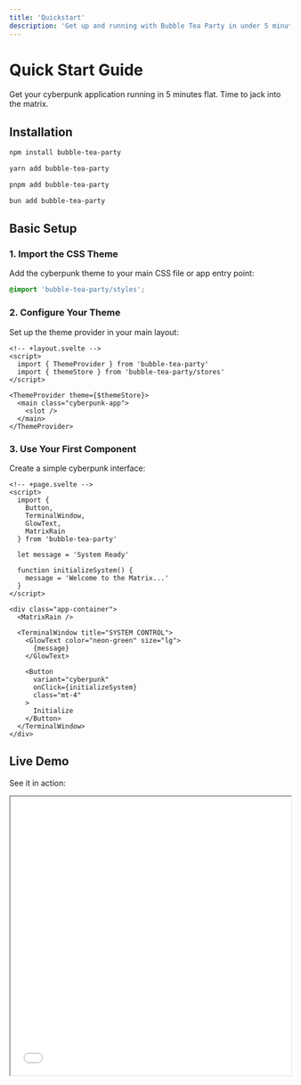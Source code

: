 ```yaml
---
title: 'Quickstart'
description: 'Get up and running with Bubble Tea Party in under 5 minutes'
---
```


# Quick Start Guide 

Get your cyberpunk application running in 5 minutes flat. Time to jack into the matrix.

## Installation

<CodeGroup>

```bash npm
npm install bubble-tea-party
```

```bash yarn
yarn add bubble-tea-party
```

```bash pnpm
pnpm add bubble-tea-party
```

```bash bun
bun add bubble-tea-party
```

</CodeGroup>

## Basic Setup

### 1. Import the CSS Theme

Add the cyberpunk theme to your main CSS file or app entry point:

```css
@import 'bubble-tea-party/styles';
```

### 2. Configure Your Theme

Set up the theme provider in your main layout:

```svelte
<!-- +layout.svelte -->
<script>
  import { ThemeProvider } from 'bubble-tea-party'
  import { themeStore } from 'bubble-tea-party/stores'
</script>

<ThemeProvider theme={$themeStore}>
  <main class="cyberpunk-app">
    <slot />
  </main>
</ThemeProvider>
```

### 3. Use Your First Component

Create a simple cyberpunk interface:

```svelte
<!-- +page.svelte -->
<script>
  import { 
    Button, 
    TerminalWindow, 
    GlowText,
    MatrixRain 
  } from 'bubble-tea-party'
  
  let message = 'System Ready'
  
  function initializeSystem() {
    message = 'Welcome to the Matrix...'
  }
</script>

<div class="app-container">
  <MatrixRain />
  
  <TerminalWindow title="SYSTEM CONTROL">
    <GlowText color="neon-green" size="lg">
      {message}
    </GlowText>
    
    <Button 
      variant="cyberpunk" 
      onClick={initializeSystem}
      class="mt-4"
    >
      Initialize
    </Button>
  </TerminalWindow>
</div>
```

## Live Demo

See it in action:

<iframe 
  src="/playground/quickstart-demo" 
  width="100%" 
  height="500"
  className="border border-green-500 rounded-lg mb-6"
/>

## Next Steps

<CardGroup cols={2}>
  <Card
    title="Explore Components"
    icon="grid"
    href="/components/button"
  >
    Browse our complete component library
  </Card>
  <Card
    title="Theming System"
    icon="palette"
    href="/themes"
  >
    Customize colors, effects, and styling
  </Card>
  <Card
    title="Motion & Effects"
    icon="magic-wand"
    href="/utilities/motion"
  >
    Add smooth animations and 3D effects
  </Card>
  <Card
    title="API Reference"
    icon="code"
    href="/api-reference/components"
  >
    Detailed component documentation
  </Card>
</CardGroup>

## Common Patterns

### Terminal Interface

```svelte
<script>
  import { 
    TerminalWindow, 
    CommandBlock, 
    AdvancedTerminal 
  } from 'bubble-tea-party'
</script>

<TerminalWindow title="root@matrix:~$">
  <CommandBlock command="ls -la">
    drwxr-xr-x  system  root    matrix-files/
    -rw-r--r--  system  root    the-one.exe
  </CommandBlock>
  
  <AdvancedTerminal 
    prompt="matrix@neo:~$"
    suggestions={['help', 'exit', 'wake-up']}
  />
</TerminalWindow>
```

### Data Display

```svelte
<script>
  import { 
    DataTable, 
    MetricsCard, 
    StatusBar 
  } from 'bubble-tea-party'
</script>

<div class="dashboard">
  <StatusBar status="online" />
  
  <MetricsCard 
    title="System Performance"
    value="98.7%"
    trend="up"
  />
  
  <DataTable 
    data={systemLogs}
    columns={['timestamp', 'level', 'message']}
    theme="cyberpunk"
  />
</div>
```

### Interactive Forms

```svelte
<script>
  import { 
    Input, 
    Select, 
    Button, 
    FormErrorBoundary 
  } from 'bubble-tea-party'
</script>

<FormErrorBoundary>
  <form class="cyber-form">
    <Input 
      label="Access Code"
      type="password"
      variant="neon"
      placeholder="Enter the matrix..."
    />
    
    <Select 
      label="Security Level"
      options={['Low', 'Medium', 'High', 'Maximum']}
      variant="cyberpunk"
    />
    
    <Button type="submit" variant="neon">
      Access Granted
    </Button>
  </form>
</FormErrorBoundary>
```

## Tips for Success

<Tip>
Start with the `TerminalWindow` component as your main container - it provides the cyberpunk aesthetic foundation for other components.
</Tip>

<Warning>
Some WebGL components require additional setup. Check the individual component docs for specific requirements.
</Warning>

<Info>
All components support dark mode by default. Use the `ThemeSelector` component to let users toggle themes.
</Info>

---

**Ready to build something epic?** Check out our [component showcase](/components/button) or dive into the [playground](/playground) to experiment with different combinations.

*The matrix has you now... 🔴💊*